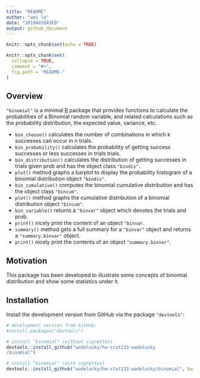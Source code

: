 ```yaml
---
title: "README"
author: "wei le"
date: "2019Äê5ÔÂ3ÈÕ"
output: github_document
---
```


```r
knitr::opts_chunk$set(echo = TRUE)
```


<!-- README.md is generated from README.Rmd. Please edit that file -->

```r
knitr::opts_chunk$set(
  collapse = TRUE,
  comment = "#>",
  fig.path = "README-"
)
```


## Overview

`"binomial"` is a minimal [R](http://www.r-project.org/) package 
that provides functions to calculate the probabilities of a Binomial random variable, and related calculations such as the probability distribution, the expected value, variance, etc.

* `bin_choose()` calculates the number of combinations in which k successes can occur in n trials.
* `bin_probability()` calculates the probability of getting success successes or less successes in trials trials.
* `bin_distribution()` calculates the distribution of getting successes in trials given prob and has the object class `"bindis".` 
* `plot()` method graphs a barplot to display the probability histogram of a binomial distribution object `"bindis"`.
* `bin_cumulative()` computes the binomial cumulative distribution and has the object class `"bincum"`.
* `plot()` method graphs the cumulative distribution  of a binomial distribution object `"bincum"`.
* `bin_variable()` returns a `"binvar"` object which denotes the trials and prob.
* `print()` nicely print the content of an object `"binvar`.
* `summary()` method gets a full summary for a `"binvar"` object and returns a `"summary.binvar"` object.
* `print()` nicely print the contents of an object `"summary.binvar"`.


## Motivation

This package has been developed to illustrate some concepts of binomial distribution and show some statistics under it.


## Installation

Install the development version from GitHub via the package `"devtools"`:

```r
# development version from GitHub:
#install.packages("devtools") 

# install "binomial" (without vignettes)
devtools::install_github("wadelucky/hw-stat133-wadelucky
/binomial")

# install "binomial" (with vignettes)
devtools::install_github("wadelucky/hw-stat133-wadelucky/binomial", build_vignettes = TRUE)
```
